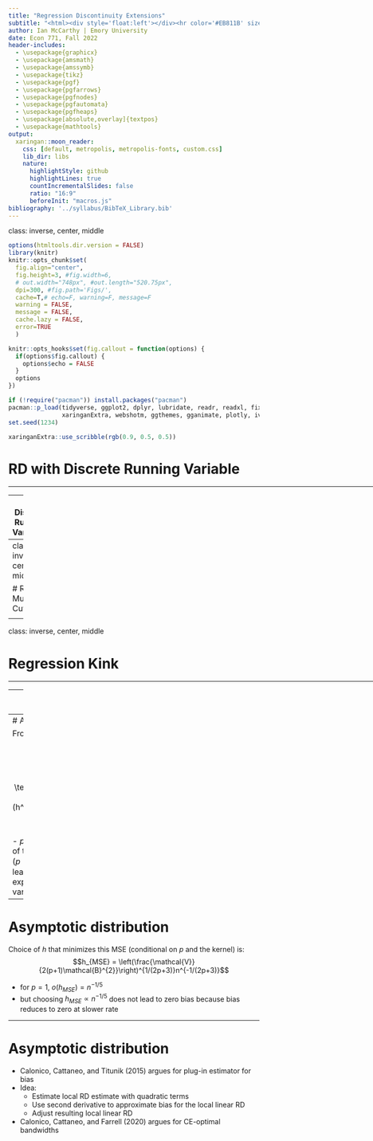 ```yaml
---
title: "Regression Discontinuity Extensions"
subtitle: "<html><div style='float:left'></div><hr color='#EB811B' size=1px width=0px></html>"
author: Ian McCarthy | Emory University
date: Econ 771, Fall 2022
header-includes: 
  - \usepackage{graphicx}
  - \usepackage{amsmath}
  - \usepackage{amssymb}
  - \usepackage{tikz}
  - \usepackage{pgf}
  - \usepackage{pgfarrows}
  - \usepackage{pgfnodes}
  - \usepackage{pgfautomata}
  - \usepackage{pgfheaps}
  - \usepackage[absolute,overlay]{textpos}  
  - \usepackage{mathtools}
output:
  xaringan::moon_reader:
    css: [default, metropolis, metropolis-fonts, custom.css] 
    lib_dir: libs
    nature:
      highlightStyle: github
      highlightLines: true
      countIncrementalSlides: false
      ratio: "16:9"
      beforeInit: "macros.js"
bibliography: '../syllabus/BibTeX_Library.bib'      
---
```

class: inverse, center, middle



<!-- Adjust some CSS code for font size and maintain R code font size -->
<style type="text/css">
.remark-slide-content {
    font-size: 30px;
    padding: 1em 2em 1em 2em;    
}
.remark-code {
  font-size: 15px;
}
.remark-inline-code { 
    font-size: 20px;
}
</style>


<!-- Set R options for how code chunks are displayed and load packages -->
```r
options(htmltools.dir.version = FALSE)
library(knitr)
knitr::opts_chunk$set(
  fig.align="center",  
  fig.height=3, #fig.width=6,
  # out.width="748px", #out.length="520.75px",
  dpi=300, #fig.path='Figs/',
  cache=T,# echo=F, warning=F, message=F
  warning = FALSE, 
  message = FALSE, 
  cache.lazy = FALSE,
  error=TRUE
  )

knitr::opts_hooks$set(fig.callout = function(options) {
  if(options$fig.callout) {
    options$echo = FALSE
  }
  options
})

if (!require("pacman")) install.packages("pacman")
pacman::p_load(tidyverse, ggplot2, dplyr, lubridate, readr, readxl, fixest, readstata13,
               xaringanExtra, webshotm, ggthemes, gganimate, plotly, ivpack, ivreg)
set.seed(1234)
```

```r
xaringanExtra::use_scribble(rgb(0.9, 0.5, 0.5))
```


# RD with Discrete Running Variable

<html><div style='float:left'></div><hr color='#EB811B' size=1px width=1055px></html>

---
# Discrete Running Variables

- Standard smoothness argument no longer applies
- Need to assume that observations are as good as randomly assigned above/below threshold



---
class: inverse, center, middle

# RD with Multiple Cutoffs

<html><div style='float:left'></div><hr color='#EB811B' size=1px width=1055px></html>


---
class: inverse, center, middle

# Regression Kink

<html><div style='float:left'></div><hr color='#EB811B' size=1px width=1055px></html>


---
class: inverse, center, middle

# Bias and Undersmoothing

<html><div style='float:left'></div><hr color='#EB811B' size=1px width=1055px></html>


---
# Asymptotic distribution

From Cattaneo et al. (2020):
$$\text{MSE}(\hat{\tau}_{SRD}) = \text{Bias}^{2}(\hat{\tau}_{SRD}) + \text{Var}(\hat{\tau}_{SRD}) = (h^{2(p+1)}\mathcal{B})^{2} + \frac{1}{nh}\mathcal{V}$$
- $p$ is the polynomial degree of the local linear estimator ($p=1$ for linear)
- $\mathcal{B}$ is the leading bias term of an expansion 
- $\mathcal{V}$ is the leading variance term


---
# Asymptotic distribution

Choice of $h$ that minimizes this MSE (conditional on $p$ and the kernel) is:
$$h_{MSE} = \left(\frac{\mathcal{V}}{2(p+1)\mathcal{B}^{2}}\right)^{1/(2p+3)}n^{-1/(2p+3)}$$

- for $p = 1$, $o(h_{MSE}) = n^{-1/5}$
- but choosing $h_{MSE} \propto  n^{-1/5}$ does not lead to zero bias because bias reduces to zero at slower rate


---
# Asymptotic distribution

- Calonico, Cattaneo, and Titunik (2015) argues for plug-in estimator for bias
- Idea: 
    - Estimate local RD estimate with quadratic terms
    - Use second derivative to approximate bias for the local linear RD
    - Adjust resulting local linear RD
- Calonico, Cattaneo, and Farrell (2020) argues for CE-optimal bandwidths